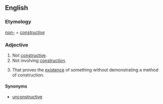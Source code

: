 ==English==

===Etymology===
''[[non-]]'' + ''[[constructive]]''

===Adjective===
{{en-adj}}
# Not [[constructive]].
# Not involving [[construction]].
#{{mathematics}} That proves the [[existence]] of something without demonstrating a method of construction.

====Synonyms====
* [[unconstructive]]